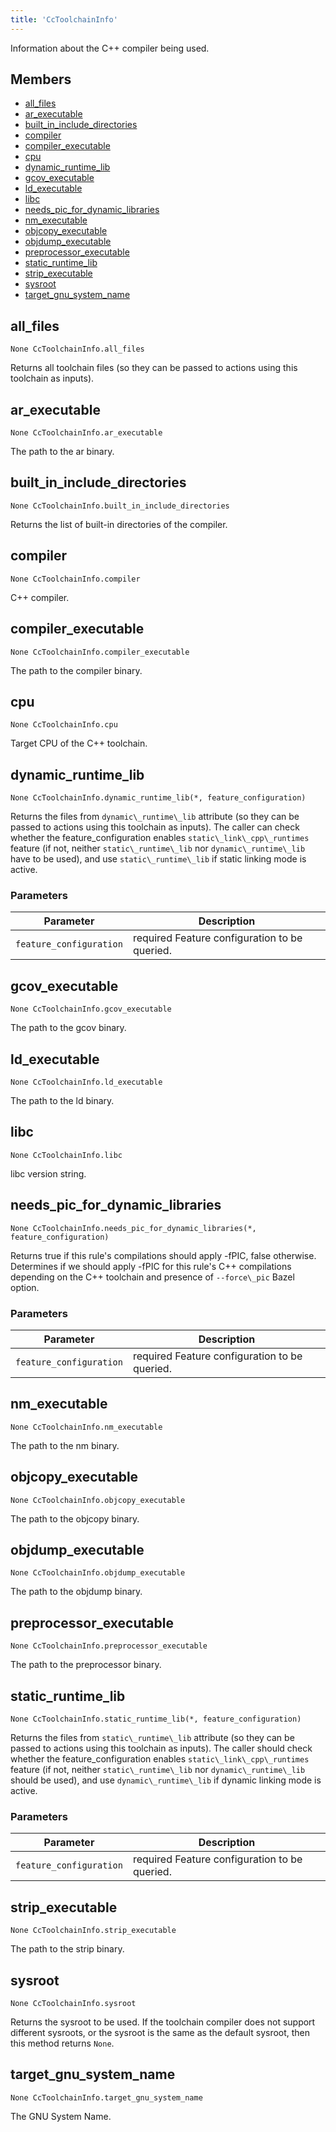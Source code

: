```yaml
---
title: 'CcToolchainInfo'
---
```



Information about the C++ compiler being used.

## Members

* [all\_files](#all_files)
* [ar\_executable](#ar_executable)
* [built\_in\_include\_directories](#built_in_include_directories)
* [compiler](#compiler)
* [compiler\_executable](#compiler_executable)
* [cpu](#cpu)
* [dynamic\_runtime\_lib](#dynamic_runtime_lib)
* [gcov\_executable](#gcov_executable)
* [ld\_executable](#ld_executable)
* [libc](#libc)
* [needs\_pic\_for\_dynamic\_libraries](#needs_pic_for_dynamic_libraries)
* [nm\_executable](#nm_executable)
* [objcopy\_executable](#objcopy_executable)
* [objdump\_executable](#objdump_executable)
* [preprocessor\_executable](#preprocessor_executable)
* [static\_runtime\_lib](#static_runtime_lib)
* [strip\_executable](#strip_executable)
* [sysroot](#sysroot)
* [target\_gnu\_system\_name](#target_gnu_system_name)

## all\_files

```
None CcToolchainInfo.all_files
```

Returns all toolchain files (so they can be passed to actions using this toolchain as inputs).

## ar\_executable

```
None CcToolchainInfo.ar_executable
```

The path to the ar binary.

## built\_in\_include\_directories

```
None CcToolchainInfo.built_in_include_directories
```

Returns the list of built-in directories of the compiler.

## compiler

```
None CcToolchainInfo.compiler
```

C++ compiler.

## compiler\_executable

```
None CcToolchainInfo.compiler_executable
```

The path to the compiler binary.

## cpu

```
None CcToolchainInfo.cpu
```

Target CPU of the C++ toolchain.

## dynamic\_runtime\_lib

```
None CcToolchainInfo.dynamic_runtime_lib(*, feature_configuration)
```

Returns the files from `dynamic\_runtime\_lib` attribute (so they can be passed to actions using this toolchain as inputs). The caller can check whether the feature\_configuration enables `static\_link\_cpp\_runtimes` feature (if not, neither `static\_runtime\_lib` nor `dynamic\_runtime\_lib` have to be used), and use `static\_runtime\_lib` if static linking mode is active.

### Parameters

| Parameter | Description |
| --- | --- |
| `feature_configuration` | required  Feature configuration to be queried. |

## gcov\_executable

```
None CcToolchainInfo.gcov_executable
```

The path to the gcov binary.

## ld\_executable

```
None CcToolchainInfo.ld_executable
```

The path to the ld binary.

## libc

```
None CcToolchainInfo.libc
```

libc version string.

## needs\_pic\_for\_dynamic\_libraries

```
None CcToolchainInfo.needs_pic_for_dynamic_libraries(*, feature_configuration)
```

Returns true if this rule's compilations should apply -fPIC, false otherwise. Determines if we should apply -fPIC for this rule's C++ compilations depending on the C++ toolchain and presence of `--force\_pic` Bazel option.

### Parameters

| Parameter | Description |
| --- | --- |
| `feature_configuration` | required  Feature configuration to be queried. |

## nm\_executable

```
None CcToolchainInfo.nm_executable
```

The path to the nm binary.

## objcopy\_executable

```
None CcToolchainInfo.objcopy_executable
```

The path to the objcopy binary.

## objdump\_executable

```
None CcToolchainInfo.objdump_executable
```

The path to the objdump binary.

## preprocessor\_executable

```
None CcToolchainInfo.preprocessor_executable
```

The path to the preprocessor binary.

## static\_runtime\_lib

```
None CcToolchainInfo.static_runtime_lib(*, feature_configuration)
```

Returns the files from `static\_runtime\_lib` attribute (so they can be passed to actions using this toolchain as inputs). The caller should check whether the feature\_configuration enables `static\_link\_cpp\_runtimes` feature (if not, neither `static\_runtime\_lib` nor `dynamic\_runtime\_lib` should be used), and use `dynamic\_runtime\_lib` if dynamic linking mode is active.

### Parameters

| Parameter | Description |
| --- | --- |
| `feature_configuration` | required  Feature configuration to be queried. |

## strip\_executable

```
None CcToolchainInfo.strip_executable
```

The path to the strip binary.

## sysroot

```
None CcToolchainInfo.sysroot
```

Returns the sysroot to be used. If the toolchain compiler does not support different sysroots, or the sysroot is the same as the default sysroot, then this method returns `None`.

## target\_gnu\_system\_name

```
None CcToolchainInfo.target_gnu_system_name
```

The GNU System Name.